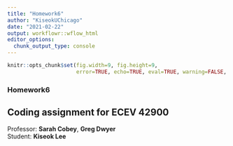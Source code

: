 ```yaml
---
title: "Homework6"
author: "KiseokUChicago"
date: "2021-02-22"
output: workflowr::wflow_html
editor_options:
  chunk_output_type: console
---
```


```r
knitr::opts_chunk$set(fig.width=9, fig.height=9,
                      error=TRUE, echo=TRUE, eval=TRUE, warning=FALSE, message=FALSE)
```

### Homework6
## Coding assignment for ECEV 42900
Professor: **Sarah Cobey**, **Greg Dwyer** \
Student: **Kiseok Lee**  


